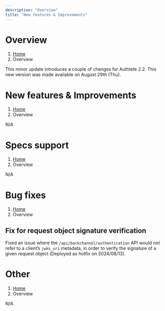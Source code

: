 ```yaml
---
description: "Overview"
title: "New features & Improvements"
---
```




# Overview
1. [Home](https://www.authlete.com/)
3. Overview

This minor update introduces a couple of changes for Authlete 2.2.
This new version was made available on August 29th (Thu).

# New features & Improvements
1. [Home](https://www.authlete.com/)
3. Overview

N/A

# Specs support
1. [Home](https://www.authlete.com/)
3. Overview

N/A

# Bug fixes
1. [Home](https://www.authlete.com/)
3. Overview

## Fix for request object signature verification

Fixed an issue where the `/api/backchannel/authentication` API would not refer to a client’s `jwks_uri` metadata, in order to verify the signature of a given request object (Deployed as hotfix on 2024/08/13).

# Other
1. [Home](https://www.authlete.com/)
3. Overview

N/A
